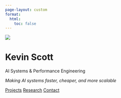 ```yaml
---
page-layout: custom
format:
  html:
    toc: false
---
```


::: {.hero-container}
::: {.hero-content}
![](chip-min.png){.hero-image}

# Kevin Scott

AI Systems & Performance Engineering

*Making AI systems faster, cheaper, and more scalable*

::: {.hero-links}
[Projects](projects.qmd) [Research](blog.qmd) [Contact](contact.qmd)
:::

::: {.social-links}
[<i class="bi bi-envelope-fill"></i>](mailto:klscott.learning@gmail.com)
[<i class="bi bi-linkedin"></i>](https://linkedin.com/in/kevin-scott-9361315/)
[<i class="bi bi-github"></i>](https://github.com/kevin-lyle-scott)
:::
:::
:::